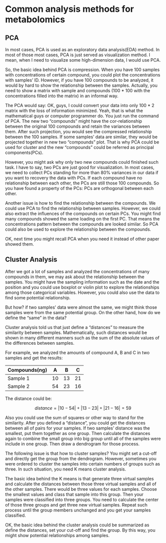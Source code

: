 # Common analysis methods for metabolomics

## PCA

In most cases, PCA is used as an exploratory data analysis(EDA) method. In most of those most cases, PCA is just served as visualization method. I mean, when I need to visualize some high-dimension data, I would use PCA.

So, the basic idea behind PCA is compression. When you have 100 samples with concentrations of certain compound, you could plot the concentrations with samples' ID. However, if you have 100 compounds to be analyzed, it would by hard to show the relationship between the samples. Actually, you need to show a matrix with sample and compounds (100 * 100 with the concentrations filled into the matrix) in an informal way.

The PCA would say: OK, guys, I could convert your data into only 100 * 2 matrix with the loss of information minimized. Yeah, that is what the mathematical guys or computer programmer do. You just run the command of PCA. The new two "compounds" might have the cor-relationship between the original 100 compounds and retain the variances between them. After such projection, you would see the compressed relationship between the 100 samples. If some samples' data are similar, they would be projected together in new two "compounds" plot. That is why PCA could be used for cluster and the new "compounds" could be referred as principal components(PCs).

However, you might ask why only two new compounds could finished such task. I have to say, two PCs are just good for visualization. In most cases, we need to collect PCs standing for more than 80% variances in our data if you want to recovery the data with PCs. If each compound have no relationship between each other, the PCs are still those 100 compounds. So you have found a property of the PCs: PCs are orthogonal between each other.

Another issue is how to find the relationship between the compounds. We could use PCA to find the relationship between samples. However, we could also extract the influences of the compounds on certain PCs. You might find many compounds showed the same loading on the first PC. That means the concentrations pattern between the compounds are looked similar. So PCA could also be used to explore the relationship between the compounds.

OK, next time you might recall PCA when you need it instead of other paper showed them.

## Cluster Analysis

After we got a lot of samples and analyzed the concentrations of many compounds in them, we may ask about the relationship between the samples. You might have the sampling information such as the date and the position and you could use boxplot or violin plot to explore the relationships among those categorical variables. However, you could also use the data to find some potential relationship.

But how? if two samples' data were almost the same, we might think those samples were from the same potential group. On the other hand, how do we define the "same" in the data?

Cluster analysis told us that just define a "distances" to measure the similarity between samples. Mathematically, such distances would be shown in many different manners such as the sum of the absolute values of the differences between samples. 

For example, we analyzed the amounts of compound A, B and C in two samples and get the results:

| Compounds(ng) | A | B | C |
| ------------- |---|---|---|
| Sample 1      | 10| 13| 21|
| Sample 2      | 54| 23| 16|

The distance could be:

$$
distance = |10-54|+|13-23|+|21-16| = 59
$$

Also you could use the sum of squares or other way to stand for the similarity. After you defined a "distance", you could get the distances between all of pairs for your samples. If two samples' distance was the smallest, put them together as one group. Then calculate the distances again to combine the small group into big group until all of the samples were include in one group. Then draw a dendrogram for those process.

The following issue is that how to cluster samples? You might set a cut-off and directly get the group from the dendrogram. However, sometimes you were ordered to cluster the samples into certain numbers of groups such as three. In such situation, you need K means cluster analysis.

The basic idea behind the K means is that generate three virtual samples and calculate the distances between those three virtual samples and all of the other samples. There would be three values for each samples. Choose the smallest values and class that sample into this group. Then your samples were classified into three groups. You need to calculate the center of those three groups and get three new virtual samples. Repeat such process until the group members unchanged and you get your samples classified.

OK, the basic idea behind the cluster analysis could be summarized as define the distances, set your cut-off and find the group. By this way, you might show potential relationships among samples.


